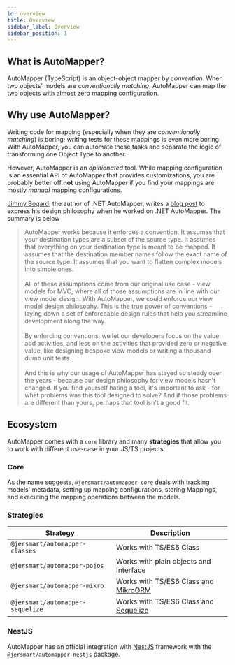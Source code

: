 ```yaml
---
id: overview
title: Overview
sidebar_label: Overview
sidebar_position: 1
---
```


## What is AutoMapper?

AutoMapper (TypeScript) is an object-object mapper by _convention_. When two objects' models are _conventionally matching_, AutoMapper can map the two objects with almost zero mapping configuration.

## Why use AutoMapper?

Writing code for mapping (especially when they are _conventionally matching_) is boring; writing tests for these mappings is even more boring. With AutoMapper, you can automate these tasks and separate the logic of transforming one Object Type to another.

However, AutoMapper is an _opinionated_ tool. While mapping configuration is an essential API of AutoMapper that provides customizations, you are probably better off **not** using AutoMapper if you find your mappings are mostly _manual_ mapping configurations.

[Jimmy Bogard](https://jimmybogard.com/), the author of .NET AutoMapper, writes a [blog post](https://jimmybogard.com/automappers-design-philosophy/) to express his design philosophy when he worked on .NET AutoMapper. The summary is below

> AutoMapper works because it enforces a convention. It assumes that your destination types are a subset of the source type. It assumes that everything on your destination type is meant to be mapped. It assumes that the destination member names follow the exact name of the source type. It assumes that you want to flatten complex models into simple ones. <br/><br/>
> All of these assumptions come from our original use case - view models for MVC, where all of those assumptions are in line with our view model design. With AutoMapper, we could enforce our view model design philosophy. This is the true power of conventions - laying down a set of enforceable design rules that help you streamline development along the way.<br/><br/>
> By enforcing conventions, we let our developers focus on the value add activities, and less on the activities that provided zero or negative value, like designing bespoke view models or writing a thousand dumb unit tests.<br/><br/>
> And this is why our usage of AutoMapper has stayed so steady over the years - because our design philosophy for view models hasn't changed. If you find yourself hating a tool, it's important to ask - for what problems was this tool designed to solve? And if those problems are different than yours, perhaps that tool isn't a good fit.

## Ecosystem

AutoMapper comes with a `core` library and many **strategies** that allow you to work with different use-case in your JS/TS projects.

### Core

As the name suggests, `@jersmart/automapper-core` deals with tracking models' metadata, setting up mapping configurations, storing Mappings, and executing the mapping operations between the models.

### Strategies

| Strategy                         | Description                                                     |
| -------------------------------- | --------------------------------------------------------------- |
| `@jersmart/automapper-classes`   | Works with TS/ES6 Class                                         |
| `@jersmart/automapper-pojos`     | Works with plain objects and Interface                          |
| `@jersmart/automapper-mikro`     | Works with TS/ES6 Class and [MikroORM](https://mikro-orm.io/)   |
| `@jersmart/automapper-sequelize` | Works with TS/ES6 Class and [Sequelize](https://sequelize.org/) |

### NestJS

AutoMapper has an official integration with [NestJS](https://nestjs.com) framework with the `@jersmart/automapper-nestjs` package.
